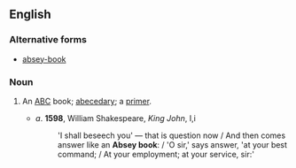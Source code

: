 ==English==

===Alternative forms===
* [[absey-book]]

===Noun===
{{en-noun|sg=[[absey]] [[book]]}}

# {{obsolete}} An [[ABC]] book; [[abecedary]]; a [[primer]]. 
#*''a''. '''1598''', William Shakespeare, ''King John'', I,i
#*:'I shall beseech you' — that is question now / And then comes answer like an '''Absey book''': / 'O sir,' says answer, 'at your best command; / At your employment; at your service, sir:'